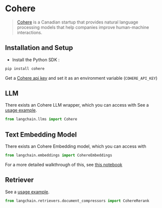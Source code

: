 # Cohere

>[Cohere](https://cohere.ai/about) is a Canadian startup that provides natural language processing models
> that help companies improve human-machine interactions.

## Installation and Setup
- Install the Python SDK :
```bash
pip install cohere
```

Get a [Cohere api key](https://dashboard.cohere.ai/) and set it as an environment variable (`COHERE_API_KEY`)


## LLM

There exists an Cohere LLM wrapper, which you can access with 
See a [usage example](/docs/modules/model_io/models/llms/integrations/cohere).

```python
from langchain.llms import Cohere
```

## Text Embedding Model

There exists an Cohere Embedding model, which you can access with 
```python
from langchain.embeddings import CohereEmbeddings
```
For a more detailed walkthrough of this, see [this notebook](/docs/modules/data_connection/text_embedding/integrations/cohere.html)

## Retriever

See a [usage example](/docs/modules/data_connection/retrievers/integrations/cohere-reranker).

```python
from langchain.retrievers.document_compressors import CohereRerank
```
